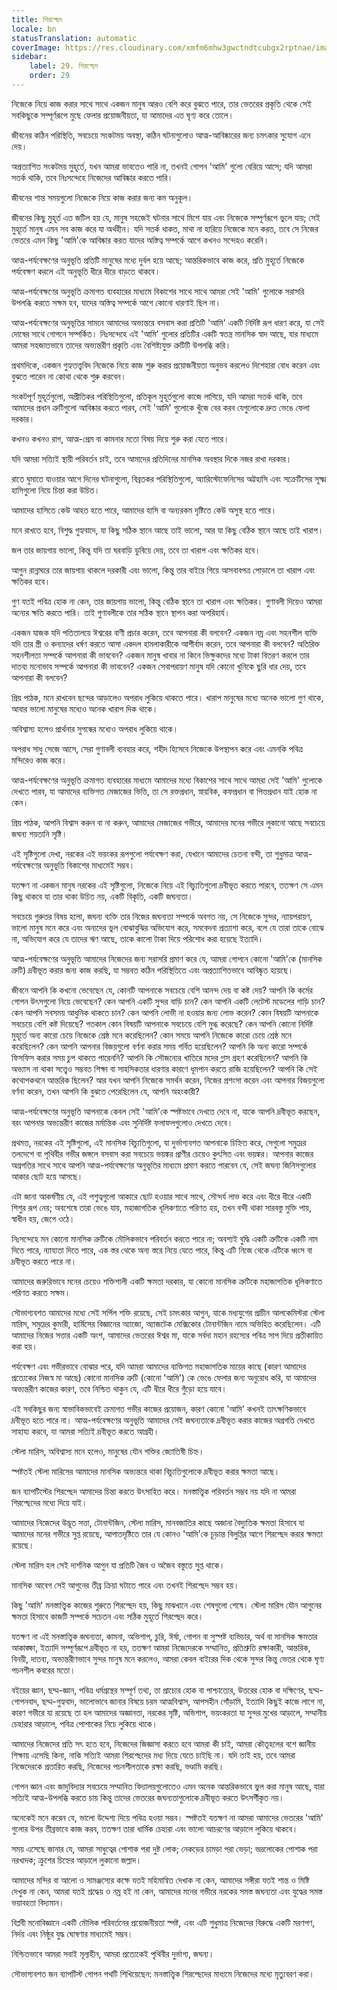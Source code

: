 ```yaml
---
title: শিরশ্ছেদ
locale: bn
statusTranslation: automatic
coverImage: https://res.cloudinary.com/xmfm6mhw3gwctndtcubgx2rptnae/image/upload/v1740468922/small_cover_tratado_de_psicologia_revolucionaria_a4c0dca4e0.webp
sidebar:
    label: 29. শিরশ্ছেদ
    order: 29
---
```

নিজেকে নিয়ে কাজ করার সাথে সাথে একজন মানুষ আরও বেশি করে বুঝতে পারে, তার ভেতরের প্রকৃতি থেকে সেই সবকিছুকে সম্পূর্ণরূপে মুছে ফেলার প্রয়োজনীয়তা, যা আমাদের এত ঘৃণ্য করে তোলে।

জীবনের কঠিন পরিস্থিতি, সবচেয়ে সংকটময় অবস্থা, কঠিন ঘটনাগুলোও আত্ম-আবিষ্কারের জন্য চমৎকার সুযোগ এনে দেয়।

অপ্রত্যাশিত সংকটময় মুহূর্তে, যখন আমরা ভাবতেও পারি না, তখনই গোপন 'আমি' গুলো বেরিয়ে আসে; যদি আমরা সতর্ক থাকি, তবে নিঃসন্দেহে নিজেদের আবিষ্কার করতে পারি।

জীবনের শান্ত সময়গুলো নিজেকে নিয়ে কাজ করার জন্য কম অনুকূল।

জীবনের কিছু মুহূর্ত এত জটিল হয় যে, মানুষ সহজেই ঘটনার সাথে মিশে যায় এবং নিজেকে সম্পূর্ণরূপে ভুলে যায়; সেই মুহূর্তে মানুষ এমন সব কাজ করে যা অর্থহীন। যদি সতর্ক থাকত, মাথা না হারিয়ে নিজেকে মনে করত, তবে সে নিজের ভেতরে এমন কিছু 'আমি'কে আবিষ্কার করত যাদের অস্তিত্ব সম্পর্কে আগে কখনও সন্দেহও করেনি।

আত্ম-পর্যবেক্ষণের অনুভূতি প্রতিটি মানুষের মধ্যে দুর্বল হয়ে আছে; আন্তরিকভাবে কাজ করে, প্রতি মুহূর্তে নিজেকে পর্যবেক্ষণ করলে এই অনুভূতি ধীরে ধীরে বাড়তে থাকবে।

আত্ম-পর্যবেক্ষণের অনুভূতি ক্রমাগত ব্যবহারের মাধ্যমে বিকাশের সাথে সাথে আমরা সেই 'আমি' গুলোকে সরাসরি উপলব্ধি করতে সক্ষম হব, যাদের অস্তিত্ব সম্পর্কে আগে কোনো ধারণাই ছিল না।

আত্ম-পর্যবেক্ষণের অনুভূতির সামনে আমাদের অভ্যন্তরে বসবাস করা প্রতিটি 'আমি' একটি নির্দিষ্ট রূপ ধারণ করে, যা সেই দোষের সাথে গোপনে সম্পর্কিত। নিঃসন্দেহে এই 'আমি' গুলোর প্রতিটির একটি স্বতন্ত্র মানসিক স্বাদ আছে, যার মাধ্যমে আমরা সহজাতভাবে তাদের অভ্যন্তরীণ প্রকৃতি এবং বৈশিষ্ট্যযুক্ত ত্রুটিটি উপলব্ধি করি।

প্রথমদিকে, একজন গুহ্যতত্ত্ববিদ নিজেকে নিয়ে কাজ শুরু করার প্রয়োজনীয়তা অনুভব করলেও দিশেহারা বোধ করেন এবং বুঝতে পারেন না কোথা থেকে শুরু করবেন।

সংকটপূর্ণ মুহূর্তগুলো, অপ্রীতিকর পরিস্থিতিগুলো, প্রতিকূল মুহূর্তগুলো কাজে লাগিয়ে, যদি আমরা সতর্ক থাকি, তবে আমাদের প্রধান ত্রুটিগুলো আবিষ্কার করতে পারব, সেই 'আমি' গুলোকে খুঁজে বের করব যেগুলোকে দ্রুত ভেঙে ফেলা দরকার।

কখনও কখনও রাগ, আত্ম-প্রেম বা কামনার মতো বিষয় দিয়ে শুরু করা যেতে পারে।

যদি আমরা সত্যিই স্থায়ী পরিবর্তন চাই, তবে আমাদের প্রতিদিনের মানসিক অবস্থার দিকে নজর রাখা দরকার।

রাতে ঘুমাতে যাওয়ার আগে দিনের ঘটনাগুলো, বিব্রতকর পরিস্থিতিগুলো, অ্যারিস্টোফেনিসের অট্টহাসি এবং সক্রেটিসের সূক্ষ্ম হাসিগুলো নিয়ে চিন্তা করা উচিত।

আমাদের হাসিতে কেউ আহত হতে পারে, আমাদের হাসি বা অন্যরকম দৃষ্টিতে কেউ অসুস্থ হতে পারে।

মনে রাখতে হবে, বিশুদ্ধ গুহ্যবাদে, যা কিছু সঠিক স্থানে আছে তাই ভালো, আর যা কিছু বেঠিক স্থানে আছে তাই খারাপ।

জল তার জায়গায় ভালো, কিন্তু যদি তা ঘরবাড়ি ডুবিয়ে দেয়, তবে তা খারাপ এবং ক্ষতিকর হবে।

আগুন রান্নাঘরে তার জায়গায় থাকলে দরকারী এবং ভালো, কিন্তু তার বাইরে গিয়ে আসবাবপত্র পোড়ালে তা খারাপ এবং ক্ষতিকর হবে।

গুণ যতই পবিত্র হোক না কেন, তার জায়গায় ভালো, কিন্তু বেঠিক স্থানে তা খারাপ এবং ক্ষতিকর। গুণাবলী দিয়েও আমরা অন্যের ক্ষতি করতে পারি। তাই গুণাবলীকে তার সঠিক স্থানে স্থাপন করা অপরিহার্য।

একজন যাজক যদি পতিতালয়ে ঈশ্বরের বাণী প্রচার করেন, তবে আপনারা কী বলবেন? একজন নম্র এবং সহনশীল ব্যক্তি যদি তার স্ত্রী ও কন্যাদের ধর্ষণ করতে আসা একদল হামলাকারীকে আশীর্বাদ করেন, তবে আপনারা কী বলবেন? অতিরিক্ত সহনশীলতা সম্পর্কে আপনারা কী ভাববেন? একজন মানুষ খাবার না কিনে ভিক্ষুকদের মধ্যে টাকা বিতরণ করলে তার দাতব্য মনোভাব সম্পর্কে আপনারা কী ভাববেন? একজন সেবাপরায়ণ মানুষ যদি কোনো খুনিকে ছুরি ধার দেয়, তবে আপনারা কী বলবেন?

প্রিয় পাঠক, মনে রাখবেন ছন্দের আড়ালেও অপরাধ লুকিয়ে থাকতে পারে। খারাপ মানুষের মধ্যে অনেক ভালো গুণ থাকে, আবার ভালো মানুষের মধ্যেও অনেক খারাপ দিক থাকে।

অবিশ্বাস্য হলেও প্রার্থনার সুগন্ধের মধ্যেও অপরাধ লুকিয়ে থাকে।

অপরাধ সাধু সেজে আসে, সেরা গুণাবলী ব্যবহার করে, শহীদ হিসেবে নিজেকে উপস্থাপন করে এবং এমনকি পবিত্র মন্দিরেও কাজ করে।

আত্ম-পর্যবেক্ষণের অনুভূতি ক্রমাগত ব্যবহারের মাধ্যমে আমাদের মধ্যে বিকাশের সাথে সাথে আমরা সেই 'আমি' গুলোকে দেখতে পারব, যা আমাদের ব্যক্তিগত মেজাজের ভিত্তি, তা সে রক্তপ্রধান, স্নায়বিক, কফপ্রধান বা পিত্তপ্রধান যাই হোক না কেন।

প্রিয় পাঠক, আপনি বিশ্বাস করুন বা না করুন, আমাদের মেজাজের গভীরে, আমাদের মনের গভীরে লুকানো আছে সবচেয়ে জঘন্য শয়তানি সৃষ্টি।

এই সৃষ্টিগুলো দেখা, নরকের এই ভয়ংকর রূপগুলো পর্যবেক্ষণ করা, যেখানে আমাদের চেতনা বন্দী, তা শুধুমাত্র আত্ম-পর্যবেক্ষণের অনুভূতি বিকাশের মাধ্যমেই সম্ভব।

যতক্ষণ না একজন মানুষ নরকের এই সৃষ্টিগুলো, নিজেকে নিয়ে এই বিচ্যুতিগুলো দ্রবীভূত করতে পারবে, ততক্ষণ সে এমন কিছু থাকবে যা তার থাকা উচিত নয়, একটি বিকৃতি, একটি জঘন্যতা।

সবচেয়ে গুরুতর বিষয় হলো, জঘন্য ব্যক্তি তার নিজের জঘন্যতা সম্পর্কে অবগত নয়, সে নিজেকে সুন্দর, ন্যায়পরায়ণ, ভালো মানুষ মনে করে এবং অন্যদের ভুল বোঝাবুঝির অভিযোগ করে, সমবেদনা প্রত্যাশা করে, বলে যে তারা তাকে বোঝে না, অভিযোগ করে যে তাদের ঋণ আছে, তাকে কালো টাকা দিয়ে পরিশোধ করা হয়েছে ইত্যাদি।

আত্ম-পর্যবেক্ষণের অনুভূতি আমাদের নিজেদের জন্য সরাসরি প্রমাণ করে যে, আমরা গোপনে কোনো 'আমি'কে (মানসিক ত্রুটি) দ্রবীভূত করার জন্য কাজ করছি, যা সম্ভবত কঠিন পরিস্থিতিতে এবং অপ্রত্যাশিতভাবে আবিষ্কৃত হয়েছে।

জীবনে আপনি কি কখনো ভেবেছেন যে, কোনটি আপনাকে সবচেয়ে বেশি আনন্দ দেয় বা কষ্ট দেয়? আপনি কি কর্মের গোপন উৎসগুলো নিয়ে ভেবেছেন? কেন আপনি একটি সুন্দর বাড়ি চান? কেন আপনি একটি লেটেস্ট মডেলের গাড়ি চান? কেন আপনি সবসময় আধুনিক থাকতে চান? কেন আপনি লোভী না হওয়ার জন্য লোভ করেন? কোন বিষয়টি আপনাকে সবচেয়ে বেশি কষ্ট দিয়েছে? গতকাল কোন বিষয়টি আপনাকে সবচেয়ে বেশি মুগ্ধ করেছে? কেন আপনি কোনো নির্দিষ্ট মুহূর্তে অন্য কারো চেয়ে নিজেকে শ্রেষ্ঠ মনে করেছিলেন? কোন সময়ে আপনি নিজেকে কারো চেয়ে শ্রেষ্ঠ মনে করেছিলেন? কেন আপনি আপনার বিজয়গুলো বর্ণনা করার সময় গর্বিত হয়েছিলেন? আপনি কি অন্য কারো সম্পর্কে ফিসফিস করার সময় চুপ থাকতে পারেননি? আপনি কি সৌজন্যের খাতিরে মদের গ্লাস গ্রহণ করেছিলেন? আপনি কি অভ্যাস না থাকা সত্ত্বেও সম্ভবত শিক্ষা বা সাহসিকতার ধারণার কারণে ধূমপান করতে রাজি হয়েছিলেন? আপনি কি সেই কথোপকথনে আন্তরিক ছিলেন? আর যখন আপনি নিজেকে সমর্থন করেন, নিজের প্রশংসা করেন এবং আপনার বিজয়গুলো বর্ণনা করেন, তখন আপনি কি বুঝতে পেরেছিলেন যে, আপনি অহংকারী?

আত্ম-পর্যবেক্ষণের অনুভূতি আপনাকে কেবল সেই 'আমি'কে স্পষ্টভাবে দেখতে দেবে না, যাকে আপনি দ্রবীভূত করছেন, বরং আপনার অভ্যন্তরীণ কাজের মর্মান্তিক এবং সুনির্দিষ্ট ফলাফলগুলোও দেখতে দেবে।

প্রথমত, নরকের এই সৃষ্টিগুলো, এই মানসিক বিচ্যুতিগুলো, যা দুর্ভাগ্যবশত আপনাকে চিহ্নিত করে, সেগুলো সমুদ্রের তলদেশে বা পৃথিবীর গভীর জঙ্গলে বসবাস করা সবচেয়ে ভয়ঙ্কর প্রাণীর চেয়েও কুৎসিত এবং ভয়ঙ্কর। আপনার কাজের অগ্রগতির সাথে সাথে আপনি আত্ম-পর্যবেক্ষণের অনুভূতির মাধ্যমে প্রমাণ করতে পারবেন যে, সেই জঘন্য জিনিসগুলোর আকার ছোট হয়ে আসছে।

এটা জানা আকর্ষণীয় যে, এই পশুত্বগুলো আকারে ছোট হওয়ার সাথে সাথে, সৌন্দর্য লাভ করে এবং ধীরে ধীরে একটি শিশুর রূপ নেয়; অবশেষে তারা ভেঙে যায়, মহাজাগতিক ধূলিকণাতে পরিণত হয়, তখন বন্দী থাকা সারবস্তু মুক্তি পায়, স্বাধীন হয়, জেগে ওঠে।

নিঃসন্দেহে মন কোনো মানসিক ত্রুটিকে মৌলিকভাবে পরিবর্তন করতে পারে না; অবশ্যই বুদ্ধি একটি ত্রুটিকে একটি নাম দিতে পারে, ন্যায্যতা দিতে পারে, এক স্তর থেকে অন্য স্তরে নিয়ে যেতে পারে, কিন্তু এটি নিজে থেকে এটিকে ধ্বংস বা দ্রবীভূত করতে পারে না।

আমাদের জরুরিভাবে মনের চেয়েও শক্তিশালী একটি ক্ষমতা দরকার, যা কোনো মানসিক ত্রুটিকে মহাজাগতিক ধূলিকণাতে পরিণত করতে সক্ষম।

সৌভাগ্যবশত আমাদের মধ্যে সেই সর্পিল শক্তি রয়েছে, সেই চমৎকার আগুন, যাকে মধ্যযুগের প্রাচীন আলকেমিস্টরা স্টেলা মারিস, সমুদ্রের কুমারী, হার্মিসের বিজ্ঞানের অ্যাজো, অ্যাজটেক মেক্সিকোর টোনান্টজিন নামে অভিহিত করেছিলেন। এটি আমাদের নিজের সত্তার একটি অংশ, আমাদের ভেতরের ঈশ্বর মা, যাকে সর্বদা মহান রহস্যের পবিত্র সাপ দিয়ে প্রতীকায়িত করা হয়।

পর্যবেক্ষণ এবং গভীরভাবে বোঝার পরে, যদি আমরা আমাদের ব্যক্তিগত মহাজাগতিক মায়ের কাছে (কারণ আমাদের প্রত্যেকের নিজস্ব মা আছে) কোনো মানসিক ত্রুটি (কোনো 'আমি') কে ভেঙে ফেলার জন্য অনুরোধ করি, যা আমাদের অভ্যন্তরীণ কাজের কারণ, তবে নিশ্চিত থাকুন যে, এটি ধীরে ধীরে গুঁড়ো হয়ে যাবে।

এই সবকিছুর জন্য স্বাভাবিকভাবেই ক্রমাগত গভীর কাজের প্রয়োজন, কারণ কোনো 'আমি' কখনই তাৎক্ষণিকভাবে দ্রবীভূত হতে পারে না। আত্ম-পর্যবেক্ষণের অনুভূতি আমাদের সেই জঘন্যতাকে দ্রবীভূত করার কাজের অগ্রগতি দেখতে সাহায্য করবে, যা আমরা সত্যিই দ্রবীভূত করতে আগ্রহী।

স্টেলা মারিস, অবিশ্বাস্য মনে হলেও, মানুষের যৌন শক্তির জ্যোতিষী চিহ্ন।

স্পষ্টতই স্টেলা মারিসের আমাদের মানসিক অভ্যন্তরে থাকা বিচ্যুতিগুলোকে দ্রবীভূত করার ক্ষমতা আছে।

জন ব্যাপটিস্টের শিরশ্ছেদ আমাদের চিন্তা করতে উৎসাহিত করে। মনস্তাত্ত্বিক পরিবর্তন সম্ভব নয় যদি না আমরা শিরশ্ছেদের মধ্যে দিয়ে যাই।

আমাদের নিজেদের উদ্ভূত সত্তা, টোনান্টজিন, স্টেলা মারিস, মানবজাতির কাছে অজানা বৈদ্যুতিক ক্ষমতা হিসাবে যা আমাদের মনের গভীরে সুপ্ত রয়েছে, আপাতদৃষ্টিতে তার যে কোনও 'আমি'কে চূড়ান্ত বিলুপ্তির আগে শিরশ্ছেদ করার ক্ষমতা রয়েছে।

স্টেলা মারিস হল সেই দার্শনিক আগুন যা প্রতিটি জৈব ও অজৈব বস্তুতে সুপ্ত থাকে।

মানসিক আবেগ সেই আগুনের তীব্র ক্রিয়া ঘটাতে পারে এবং তখনই শিরশ্ছেদ সম্ভব হয়।

কিছু 'আমি' মনস্তাত্ত্বিক কাজের শুরুতে শিরশ্ছেদ হয়, কিছু মাঝখানে এবং শেষগুলো শেষে। স্টেলা মারিস যৌন আগুনের ক্ষমতা হিসাবে কাজটি সম্পর্কে সচেতন এবং সঠিক মুহূর্তে শিরশ্ছেদ করে।

যতক্ষণ না এই মনস্তাত্ত্বিক জঘন্যতা, কামনা, অভিশাপ, চুরি, ঈর্ষা, গোপন বা সুস্পষ্ট ব্যভিচার, অর্থ বা মানসিক ক্ষমতার আকাঙ্ক্ষা, ইত্যাদি সম্পূর্ণরূপে দ্রবীভূত না হয়, ততক্ষণ আমরা নিজেদেরকে সম্মানিত, প্রতিশ্রুতি রক্ষাকারী, আন্তরিক, বিনয়ী, দাতব্য, অভ্যন্তরীণভাবে সুন্দর মানুষ মনে করলেও, আমরা কেবল বাইরের দিক থেকে সুন্দর কিন্তু ভেতর থেকে ঘৃণ্য পচনশীল কবরের মতো।

বইয়ের জ্ঞান, ছদ্ম-জ্ঞান, পবিত্র ধর্মগ্রন্থের সম্পূর্ণ তথ্য, তা প্রাচ্যের হোক বা পাশ্চাত্যের, উত্তরের হোক বা দক্ষিণের, ছদ্ম-গোপনবাদ, ছদ্ম-গুহ্যবাদ, ভালোভাবে জানার বিষয়ে চরম আত্মবিশ্বাস, আপসহীন গোঁড়ামি, ইত্যাদি কিছুই কাজে লাগে না, কারণ গভীরে যা রয়েছে তা হল আমাদের অজ্ঞানতা, নরকের সৃষ্টি, অভিশাপ, ভয়ংকরতা যা সুন্দর মুখের আড়ালে, সম্মানীয় চেহারার আড়ালে, পবিত্র পোশাকের নিচে লুকিয়ে থাকে।

আমাদের নিজেদের প্রতি সৎ হতে হবে, নিজেদের জিজ্ঞাসা করতে হবে আমরা কী চাই, আমরা কৌতূহলের বশে জ্ঞানীয় শিক্ষায় এসেছি কিনা, নাকি সত্যিই আমরা শিরশ্ছেদের মধ্য দিয়ে যেতে চাইছি না। যদি তাই হয়, তবে আমরা নিজেদেরকে প্রতারিত করছি, নিজেদের পচনশীলতাকে রক্ষা করছি, ভণ্ডামি করছি।

গোপন জ্ঞান এবং জাদুবিদ্যার সবচেয়ে সম্মানিত বিদ্যালয়গুলোতেও এমন অনেক আন্তরিকভাবে ভুল করা মানুষ আছে, যারা সত্যিই আত্ম-উপলব্ধি করতে চায় কিন্তু তাদের ভেতরের জঘন্যতাগুলোকে দ্রবীভূত করতে উৎসর্গীকৃত নয়।

অনেকেই মনে করেন যে, ভালো উদ্দেশ্য দিয়ে পবিত্র হওয়া সম্ভব। স্পষ্টতই যতক্ষণ না আমরা আমাদের ভেতরের 'আমি' গুলোর উপর তীব্রভাবে কাজ করব, ততক্ষণ তারা ধার্মিক চেহারা এবং ভালো আচরণের আড়ালে লুকিয়ে থাকবে।

সময় এসেছে জানার যে, আমরা সাধুত্বের পোশাক পরা দুষ্ট লোক; নেকড়ের চামড়া পরা ভেড়া; ভদ্রলোকের পোশাক পরা নরখাদক; ক্রুশের চিহ্নের আড়ালে লুকানো জল্লাদ।

আমাদের মন্দির বা আলো ও সামঞ্জস্যের কক্ষে যতই মহিমান্বিত দেখাক না কেন, আমাদের সঙ্গীরা যতই শান্ত ও মিষ্টি দেখুক না কেন, আমরা যতই শ্রদ্ধেয় ও নম্র হই না কেন, আমাদের মনের গভীরে নরকের সমস্ত জঘন্যতা এবং যুদ্ধের সমস্ত ভয়াবহতা বিদ্যমান।

বিপ্লবী মনোবিজ্ঞানে একটি মৌলিক পরিবর্তনের প্রয়োজনীয়তা স্পষ্ট, এবং এটি শুধুমাত্র নিজেদের বিরুদ্ধে একটি মরণপণ, নির্দয় এবং নিষ্ঠুর যুদ্ধ ঘোষণার মাধ্যমেই সম্ভব।

নিশ্চিতভাবে আমরা সবাই মূল্যহীন, আমরা প্রত্যেকেই পৃথিবীর দুর্ভাগ্য, জঘন্য।

সৌভাগ্যবশত জন ব্যাপটিস্ট গোপন পথটি শিখিয়েছেন: মনস্তাত্ত্বিক শিরশ্ছেদের মাধ্যমে নিজেদের মধ্যে মৃত্যুবরণ করা।
